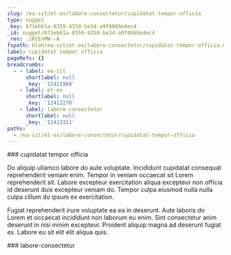 ```yaml
---
slug: /ea-sit/et-ex/labore-consectetur/cupidatat-tempor-officia
type: nugget
_key: 673eb61a-8359-4350-be34-a9f8060e4ec4
_id: nugget/673eb61a-8359-4350-be34-a9f8060e4ec4
_rev: _iKCEnMW--A
fspath: blah/ea-sit/et-ex/labore-consectetur/cupidatat-tempor-officia.md
label: cupidatat tempor officia
pageRefs: {}
breadcrumbs:
  - - label: ea-sit
      shortlabel: null
      _key: '12411968'
    - label: et-ex
      shortlabel: null
      _key: '12412270'
    - label: labore-consectetur
      shortlabel: null
      _key: '12412311'
paths:
  - /ea-sit/et-ex/labore-consectetur/cupidatat-tempor-officia
---
```


<NuggetArea>
<Nugget slug="/ea-sit/et-ex/labore-consectetur/cupidatat-tempor-officia" type="nugget" _key="673eb61a-8359-4350-be34-a9f8060e4ec4" _id="nugget/673eb61a-8359-4350-be34-a9f8060e4ec4" _rev="_iKCEnMW--A" fspath="blah/ea-sit/et-ex/labore-consectetur/cupidatat-tempor-officia.md" label="cupidatat tempor officia" paths="/ea-sit/et-ex/labore-consectetur/cupidatat-tempor-officia">
<NuggetBody>
### cupidatat tempor officia

Do aliquip ullamco labore do aute voluptate. Incididunt cupidatat consequat reprehenderit veniam enim. Tempor in veniam occaecat sit Lorem reprehenderit sit. Labore excepteur exercitation aliqua excepteur non officia id deserunt duis excepteur veniam do. Tempor culpa eiusmod nulla nulla culpa cillum do ipsum ex exercitation.

Fugiat reprehenderit irure voluptate ea ea in deserunt. Aute laboris do Lorem et occaecat incididunt non laborum eu enim. Sint consectetur anim deserunt in nisi minim excepteur. Proident aliquip magna ad deserunt fugiat ex. Labore eu sit elit elit aliqua quis.

</NuggetBody>
<Breadcrumbs>
<Crumbs>
<Crumb _key="12411968" label="ea-sit" /><Crumb _key="12412270" label="et-ex" /><Crumb _key="12412311" label="labore-consectetur" />
</Crumbs>
</Breadcrumbs>
</Nugget>

<NuggetsInbound>
</NuggetsInbound>
<NuggetsOutbound>
</NuggetsOutbound>
</NuggetArea>
<PassagesInbound>
<Passage direction="inbound" type="passage" _key="12412311" _id="passage/12412311" _rev="_iKCEnMS--A" label="labore-consectetur" passage="labore-consectetur" fspath="blah/ea-sit/et-ex/labore-consectetur" paths="/ea-sit/et-ex/labore-consectetur" slug="/ea-sit/et-ex/labore-consectetur">
<NuggetBody>
### labore-consectetur

</NuggetBody>
<Breadcrumbs>
<Crumbs>
<Crumb _key="12411968" label="ea-sit" /><Crumb _key="12412270" label="et-ex" />
</Crumbs>
</Breadcrumbs>
</Passage>

</PassagesInbound>
<PassagesOutbound>
</PassagesOutbound>